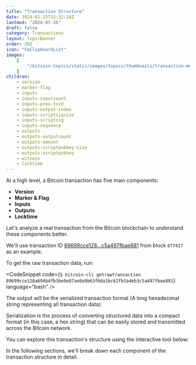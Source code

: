 ```yaml
---
title: "Transaction Structure"
date: 2024-01-25T15:32:14Z
lastmod: "2024-07-26"
draft: false
category: Transactions
layout: TopicBanner
order: 302
icon: "FaClipboardList"
images:
    [
        "/bitcoin-topics/static/images/topics/thumbnails/transaction-module/tx-component.webp"
    ]
children:
    - version
    - marker-flag
    - inputs
    - inputs-inputcount
    - inputs-prev-txid
    - inputs-output-index
    - inputs-scriptsigsize
    - inputs-scriptsig
    - inputs-sequence
    - outputs
    - outputs-outputcount
    - outputs-amount
    - outputs-scriptpubkey-size
    - outputs-scriptpubkey
    - witness
    - locktime
---
```


At a high level, a Bitcoin transaction has five main components:

-   **Version**
-   **Marker & Flag**
-   **Inputs**
-   **Outputs**
-   **Locktime**

Let's analyze a real transaction from the Bitcoin blockchain to understand these components better.

We'll use transaction ID [89699cce128...c5a497fbae881](https://mempool.space/tx/89699cce128a694b4fb3be0e07ae0a9b63f0da1bc62fb3a4eb3c5a497fbae881) from block `877417` as an example.

To get the raw transaction data, run:

<CodeSnippet
    code={`$ bitcoin-cli getrawtransaction 89699cce128a694b4fb3be0e07ae0a9b63f0da1bc62fb3a4eb3c5a497fbae881`}
    language="bash"
/>

The output will be the serialized transaction format (A long hexadecimal string representing all transaction data).

<CodeSnippet
    code="010000000114e68f759adcfe66c6aa77d38dc0816cbecf3e9e12d76794f3f9e34c9b1a6e5e000000006b483045022100b18dd5124cf2fcd31af3747a55ed941867f781c340007d9d86dae9e04fa8933f02200bdf817b2e6122ba97b8de40541728ead3988df7462241d6ce70e0f6788e126c012102cd3dfbe89ebca9ee2cfeb5d36234c7d33bce1c329f8a0a318271a48fb9d259d2ffffffff0132aa3200000000002251205805e61a8cc830846e039fa137e791c65b489c9083d14d05a26caebb10d9bf7600000000"
    language="text"
    showLineNumbers={false}
/>
<ExpandableAlert title="What is Serialization?" type="info" expandable={false}>
    Serialization is the process of converting structured data into a compact
    format (in this case, a hex string) that can be easily stored and
    transmitted across the Bitcoin network.
</ExpandableAlert>

You can explore this transaction's structure using the interactive tool below:

<TransactionCreation />

In the following sections, we'll break down each component of the transaction structure in detail.
